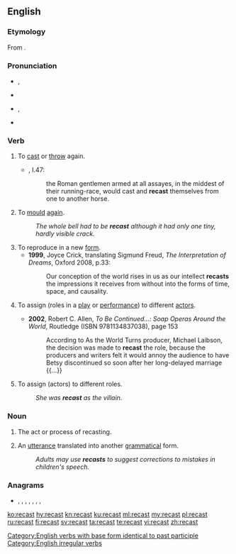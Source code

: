 ==English==

===Etymology===
From {{prefix|re|cast|lang=en}}.

===Pronunciation===
* {{enPR|rē-käst'}}, {{IPA|/riːˈkɑːst/|lang=en}}
* {{rhymes|ɑːst|lang=en}}
* {{enPR|rē-kăst'}}, {{IPA|/riːˈkæst/|lang=en}}
* {{rhymes|æst|lang=en}}

===Verb===
{{en-verb|recasts|recasting|recast}}

# To [[cast]] or [[throw]] again.
#* {{RQ:Flr Mntgn Essays}}, I.47:
#*: the Roman gentlemen armed at all assayes, in the middest of their running-race, would cast and '''recast''' themselves from one to another horse.
# To [[mould]] [[again]].
#: ''The whole bell had to be '''recast''' although it had only one tiny, hardly visible crack.''
# To reproduce in a new [[form]].
#* '''1999''', Joyce Crick, translating Sigmund Freud, ''The Interpretation of Dreams'', Oxford 2008, p.33:
#*: Our conception of the world rises in us as our intellect '''recasts''' {{transterm|umgiesst|lang=de}} the impressions it receives from without into the forms of time, space, and causality.
# {{label|en|transitive|film|theatre}} To assign (roles in a [[play]] or [[performance]]) to different [[actor]]s.
#* '''2002''', Robert C. Allen, ''To Be Continued...: Soap Operas Around the World'', Routledge (ISBN 9781134837038), page 153
#*: According to As the World Turns producer, Michael Laibson, the decision was  made to '''recast''' the role, because the producers and writers felt it would annoy the  audience to have Betsy discontinued so soon after her long-delayed marriage {{...}}
# {{label|en|transitive|film|theatre}} To assign (actors) to different roles.
#: ''She was '''recast''' as the villain.''

===Noun===
{{en-noun}}

# The act or process of recasting.
# {{label|en|linguistics}} An [[utterance]] translated into another [[grammatical]] form.
#: ''Adults may use '''recasts''' to suggest corrections to mistakes in children's speech.''

===Anagrams===
* {{l|en|acters}}, {{l|en|carest}}, {{l|en|carets}}, {{l|en|caster}}, {{l|en|caters}}, {{l|en|crates}}, {{l|en|reacts}}, {{l|en|traces}}

[[Category:English verbs with base form identical to past participle]]
[[Category:English irregular verbs]]

[[ko:recast]]
[[hy:recast]]
[[kn:recast]]
[[ku:recast]]
[[ml:recast]]
[[my:recast]]
[[pl:recast]]
[[ru:recast]]
[[fi:recast]]
[[sv:recast]]
[[ta:recast]]
[[te:recast]]
[[vi:recast]]
[[zh:recast]]